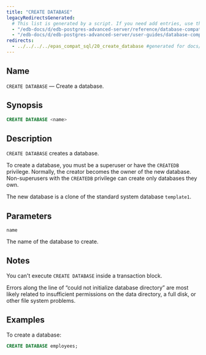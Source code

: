 ```yaml
---
title: "CREATE DATABASE"
legacyRedirectsGenerated:
  # This list is generated by a script. If you need add entries, use the `legacyRedirects` key.
  - "/edb-docs/d/edb-postgres-advanced-server/reference/database-compatibility-for-oracle-developers-reference-guide/9.6/Database_Compatibility_for_Oracle_Developers_Reference_Guide.1.034.html"
  - "/edb-docs/d/edb-postgres-advanced-server/user-guides/database-compatibility-for-oracle-developers-guide/9.5/Database_Compatibility_for_Oracle_Developers_Guide.1.064.html"
redirects:
  - ../../../../epas_compat_sql/20_create_database #generated for docs/epas/reorg-role-use-case-mode
---
```


<div id="create_database" class="registered_link"></div>

## Name

`CREATE DATABASE` &mdash; Create a database.

## Synopsis

```sql
CREATE DATABASE <name>
```

## Description

`CREATE DATABASE` creates a database.

To create a database, you must be a superuser or have the `CREATEDB` privilege. Normally, the creator becomes the owner of the new database. Non-superusers with the `CREATEDB` privilege can create only databases they own.

The new database is a clone of the standard system database `template1`.

## Parameters

`name`

 The name of the database to create.

## Notes

You can't execute `CREATE DATABASE` inside a transaction block.

Errors along the line of “could not initialize database directory” are most likely related to insufficient permissions on the data directory, a full disk, or other file system problems.

## Examples

To create a database:

```sql
CREATE DATABASE employees;
```
